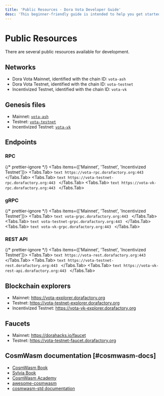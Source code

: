 ```yaml
---
title: 'Public Resources · Dora Vota Developer Guide'
desc: 'This beginner-friendly guide is intended to help you get started with Dora Vota and build on it.'
---
```



# Public Resources

There are several public resources available for development.

## Networks

- Dora Vota Mainnet, identified with the chain ID: `vota-ash`
- Dora Vota Testnet, identified with the chain ID: `vota-testnet`
- Incentivized Testnet, identified with the chain ID: `vota-vk`

## Genesis files

- Mainnet: [`vota-ash`](https://github.com/DoraFactory/doravota/blob/main/config/mainnet/genesis.json)
- Testnet: [`vota-testnet`](https://github.com/DoraFactory/doravota/blob/main/config/testnet/genesis.json)
- Incentivized Testnet: [`vota-vk`](https://github.com/DoraFactory/doravota/blob/main/config/incentivized/genesis.json)

## Endpoints

### RPC

{/* prettier-ignore */}
<Tabs items={['Mainnet', 'Testnet', 'Incentivized Testnet']}>
  <Tabs.Tab>
    ```text
    https://vota-rpc.dorafactory.org:443
    ```
  </Tabs.Tab>
  <Tabs.Tab>
    ```text
    https://vota-testnet-rpc.dorafactory.org:443
    ```
  </Tabs.Tab>
  <Tabs.Tab>
    ```text
    https://vota-vk-rpc.dorafactory.org:443
    ```
  </Tabs.Tab>
</Tabs>

### gRPC

{/* prettier-ignore */}
<Tabs items={['Mainnet', 'Testnet', 'Incentivized Testnet']}>
  <Tabs.Tab>
    ```text
    vota-grpc.dorafactory.org:443
    ```
  </Tabs.Tab>
  <Tabs.Tab>
    ```text
    vota-testnet-grpc.dorafactory.org:443
    ```
  </Tabs.Tab>
  <Tabs.Tab>
    ```text
    vota-vk-grpc.dorafactory.org:443
    ```
  </Tabs.Tab>
</Tabs>

### REST API

{/* prettier-ignore */}
<Tabs items={['Mainnet', 'Testnet', 'Incentivized Testnet']}>
  <Tabs.Tab>
    ```text
    https://vota-rest.dorafactory.org:443
    ```
  </Tabs.Tab>
  <Tabs.Tab>
    ```text
    https://vota-testnet-rest.dorafactory.org:443
    ```
  </Tabs.Tab>
  <Tabs.Tab>
    ```text
    https://vota-vk-rest-api.dorafactory.org:443
    ```
  </Tabs.Tab>
</Tabs>

## Blockchain explorers

- Mainnet: https://vota-explorer.dorafactory.org
- Testnet: https://vota-testnet-explorer.dorafactory.org
- Incentivized Testnet: https://vota-vk-explorer.dorafactory.org

## Faucets

- Mainnet: https://dorahacks.io/faucet
- Testnet: https://vota-testnet-faucet.dorafactory.org

## CosmWasm documentation [#cosmwasm-docs]

- [CosmWasm Book](https://book.cosmwasm.com/)
- [Sylvia Book](https://cosmwasm.github.io/sylvia-book/index.html)
- [CosmWasm Academy](https://academy.cosmwasm.com/)
- [awesome-cosmwasm](https://github.com/CosmWasm/awesome-cosmwasm)
- [cosmwasm-std documentation](https://docs.rs/cosmwasm-std/latest/cosmwasm_std/)
